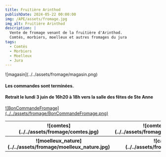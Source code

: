 ```yaml
---
title: Fruitière Arinthod
publishDate: 2024-05-22 00:00:00
img: /APE/assets/fromage.jpg
img_alt: Fruitière Arinthod
description: |
  Vente de fromage venant de la fruitière d'Arinthod. 
  Comtés, morbiers, moelleux et autres fromages du jura
tags:
  - Comtés
  - Morbiers
  - Moelleux
  - Jura
---
```

<p>
  ![magasin](../../assets/fromage/magasin.png)
</p>
<p>
<h4>Les commandes sont terminées.</h4>
<h4>Retrait le lundi 3 juin de 16h20 à 18h vers la salle des fêtes de Ste Anne</h4>
<a href='/APE/assets/BonCommandeFromage.pdf' target='_blank'>![BonCommandeFromage](../../assets/fromage/BonCommandeFromage.png)</a>
</p>
<p>
<table>
    <tr >
        <th width='300'>
          ![comtes](../../assets/fromage/comtes.jpg)
        </th>
        <th width='300'>
          ![comtes_production](../../assets/fromage/comtes_production.jpg)
        </th>
      </tr>
      <tr>
        <th width='300'>
          ![moelleux_nature](../../assets/fromage/moelleux_nature.jpg)
        </th>
        <th width='300'>
          ![cacouyard](../../assets/fromage/cacouyard.jpg)
        </th>
      </tr>
  </table>
</p>